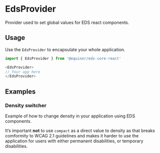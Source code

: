 
# EdsProvider
Provider used to set global values for EDS react components.

<Links 
    figmaUrl="https://www.figma.com/file/luNobpDIWTuQ9rhyovGLBI/Desktop?node-id=4950%3A0"
    npmUrl="https://www.npmjs.com/package/@equinor/eds-core-react"
    ariaUrl="https://www.w3.org/TR/wai-aria-practices/"
/>

<PropsTable />

## Usage


Use the `EdsProvider` to encapsulate your whole application.
```typescript
import { EdsProvider } from '@equinor/eds-core-react'

<EdsProvider>
// Your app here
</EdsProvider>
```


## Examples

### Density switcher


Example of how to change density in your application using EDS components.

It‘s important **not** to use `compact` as a direct value to density as that breaks comformity to WCAG 2.1 guidelines and makes it harder to use the application for users with either permanent disabilities, or temporary disabilities.

<Story id="edsprovider--introduction"/>

